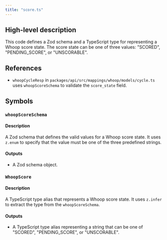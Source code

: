 ```yaml
---
title: "score.ts"
---
```


## High-level description
This code defines a Zod schema and a TypeScript type for representing a Whoop score state. The score state can be one of three values: "SCORED", "PENDING_SCORE", or "UNSCORABLE".

## References
- `whoopCycleResp` in `packages/api/src/mappings/whoop/models/cycle.ts` uses `whoopScoreSchema` to validate the `score_state` field.

## Symbols

### `whoopScoreSchema`
#### Description
A Zod schema that defines the valid values for a Whoop score state. It uses `z.enum` to specify that the value must be one of the three predefined strings.

#### Outputs
- A Zod schema object.

### `WhoopScore`
#### Description
A TypeScript type alias that represents a Whoop score state. It uses `z.infer` to extract the type from the `whoopScoreSchema`.

#### Outputs
- A TypeScript type alias representing a string that can be one of "SCORED", "PENDING_SCORE", or "UNSCORABLE".
